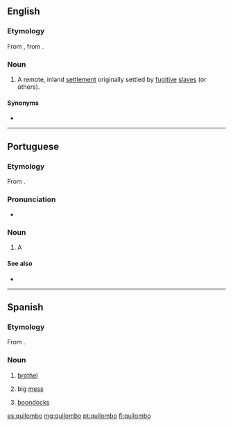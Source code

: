 {{also|Quilombo}}
==English==
{{wikipedia}}

===Etymology===
From {{etyl|pt|en}} {{term|quilombo|lang=pt}}, from {{etyl|kmb|en}} {{term|kilombo|lang=kmb}}.

===Noun===
{{en-noun}}

# {{context|historical|in Brazil|lang=en}} A remote, inland [[settlement]] originally settled by [[fugitive]] [[slave]]s (or others).

====Synonyms====
* {{l|en|palenque}}

----

==Portuguese==

===Etymology===
From {{etyl|kmb|pt}} {{term|kilombo|lang=kmb}}.

===Pronunciation===
* {{a|Brazil}} {{IPA|[kiˈlõbu]|lang=pt}}

===Noun===
{{pt-noun|m}}

# A {{l|en|quilombo}}

====See also====
* {{l|pt|mocambo}}

----

==Spanish==

===Etymology===
From {{etyl|pt|es}} {{term|quilombo|lang=pt}}.

===Noun===
{{es-noun|m}}

# {{context|Argentina|lang=es}} [[brothel]]
# {{context|Argentina|lang=es}} big [[mess]]
# {{context|Venezuela|lang=es}} [[boondocks]]

[[es:quilombo]]
[[mg:quilombo]]
[[pt:quilombo]]
[[fi:quilombo]]